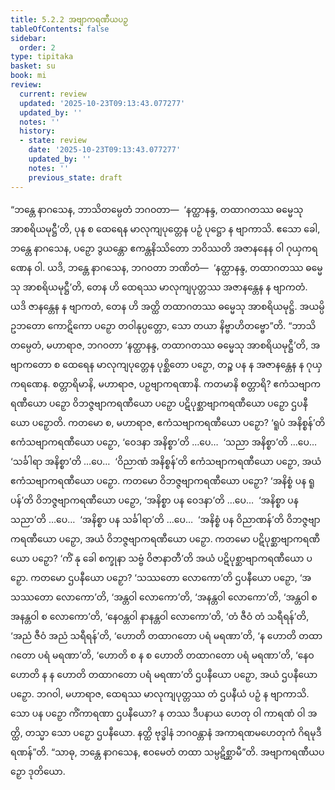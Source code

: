 ```yaml
---
title: 5.2.2 အဗျာကရဏီယပဉှ
tableOfContents: false
sidebar:
  order: 2
type: tipitaka
basket: su
book: mi
review:
  current: review
  updated: '2025-10-23T09:13:43.077277'
  updated_by: ''
  notes: ''
  history:
  - state: review
    date: '2025-10-23T09:13:43.077277'
    updated_by: ''
    notes: ''
    previous_state: draft
---
```



<ReviewStatus review={frontmatter.review} showDetails={true} />

<HypothesisAnnotation frontmatter={frontmatter} />

<DynamicBreadcrumb />

<Division number="131" book="mi" e="ch" v="28">

<Paragraph number="682" book="mi">
“ဘန္တေ နာဂသေန, ဘာသိတမ္ပေတံ ဘဂဝတာ—  ‘နတ္ထာနန္ဒ, တထာဂတဿ ဓမ္မေသု အာစရိယမုဋ္ဌီ’တိ, ပုန စ ထေရေန မာလုကျပုတ္တေန ပဉှံ ပုဋ္ဌော န ဗျာကာသိ. ဧသော ခေါ, ဘန္တေ နာဂသေန, ပဉှော ဒွယန္တော ဧကန္တနိဿိတော ဘဝိဿတိ အဇာနနေန ဝါ ဂုယှကရဏေန ဝါ. ယဒိ, ဘန္တေ နာဂသေန, ဘဂဝတာ ဘဏိတံ—  ‘နတ္ထာနန္ဒ, တထာဂတဿ ဓမ္မေသု အာစရိယမုဋ္ဌီ’တိ, တေန ဟိ ထေရဿ မာလုကျပုတ္တဿ အဇာနန္တေန န ဗျာကတံ. ယဒိ ဇာနန္တေန န ဗျာကတံ, တေန ဟိ အတ္ထိ တထာဂတဿ ဓမ္မေသု အာစရိယမုဋ္ဌိ. အယမ္ပိ ဥဘတော ကောဋိကော ပဉှော တဝါနုပ္ပတ္တော, သော တယာ နိဗ္ဗာဟိတဗ္ဗော”တိ.
</Paragraph>

<Paragraph number="683" book="mi">
“ဘာသိတမ္ပေတံ, မဟာရာဇ, ဘဂဝတာ ‘နတ္ထာနန္ဒ, တထာဂတဿ ဓမ္မေသု အာစရိယမုဋ္ဌီ’တိ, အဗျာကတော စ ထေရေန မာလုကျပုတ္တေန ပုစ္ဆိတော ပဉှော, တဉ္စ ပန န အဇာနန္တေန န ဂုယှကရဏေန. စတ္တာရိမာနိ, မဟာရာဇ, ပဉှဗျာကရဏာနိ. ကတမာနိ စတ္တာရိ? ဧကံသဗျာကရဏီယော ပဉှော ဝိဘဇ္ဇဗျာကရဏီယော ပဉှော ပဋိပုစ္ဆာဗျာကရဏီယော ပဉှော ဌပနီယော ပဉှောတိ.
</Paragraph>

<Paragraph number="684" book="mi">
ကတမော စ, မဟာရာဇ, ဧကံသဗျာကရဏီယော ပဉှော? ‘ရူပံ အနိစ္စန်’တိ ဧကံသဗျာကရဏီယော ပဉှော, ‘ဝေဒနာ အနိစ္စာ’တိ …ပေ…  ‘သညာ အနိစ္စာ’တိ …ပေ…  ‘သင်္ခါရာ အနိစ္စာ’တိ …ပေ…  ‘ဝိညာဏံ အနိစ္စန်’တိ ဧကံသဗျာကရဏီယော ပဉှော, အယံ ဧကံသဗျာကရဏီယော ပဉှော.
</Paragraph>

<Paragraph number="685" book="mi">
ကတမော ဝိဘဇ္ဇဗျာကရဏီယော ပဉှော? ‘အနိစ္စံ ပန ရူပန်’တိ ဝိဘဇ္ဇဗျာကရဏီယော ပဉှော, ‘အနိစ္စာ ပန ဝေဒနာ’တိ …ပေ…  ‘အနိစ္စာ ပန သညာ’တိ …ပေ…  ‘အနိစ္စာ ပန သင်္ခါရာ’တိ …ပေ…  ‘အနိစ္စံ ပန ဝိညာဏန်’တိ ဝိဘဇ္ဇဗျာကရဏီယော ပဉှော, အယံ ဝိဘဇ္ဇဗျာကရဏီယော ပဉှော.
</Paragraph>

<Paragraph number="686" book="mi">
ကတမော ပဋိပုစ္ဆာဗျာကရဏီယော ပဉှော? ‘ကိံ နု ခေါ စက္ခုနာ သဗ္ဗံ ဝိဇာနာတီ’တိ အယံ ပဋိပုစ္ဆာဗျာကရဏီယော ပဉှော.
</Paragraph>

<Paragraph number="687" book="mi">
ကတမော ဌပနီယော ပဉှော? ‘သဿတော လောကော’တိ ဌပနီယော ပဉှော, ‘အသဿတော လောကော’တိ, ‘အန္တဝါ လောကော’တိ, ‘အနန္တဝါ လောကော’တိ, ‘အန္တဝါ စ အနန္တဝါ စ လောကော’တိ, ‘နေဝန္တဝါ နာနန္တဝါ လောကော’တိ, ‘တံ ဇီဝံ တံ သရီရန်’တိ, ‘အညံ ဇီဝံ အညံ သရီရန်’တိ, ‘ဟောတိ တထာဂတော ပရံ မရဏာ’တိ, ‘န ဟောတိ တထာဂတော ပရံ မရဏာ’တိ, ‘ဟောတိ စ န စ ဟောတိ တထာဂတော ပရံ မရဏာ’တိ, ‘နေဝ ဟောတိ န န ဟောတိ တထာဂတော ပရံ မရဏာ’တိ ဌပနီယော ပဉှော, အယံ ဌပနီယော ပဉှော.
</Paragraph>

<Paragraph number="688" book="mi">
ဘဂဝါ, မဟာရာဇ, ထေရဿ မာလုကျပုတ္တဿ တံ ဌပနီယံ ပဉှံ န ဗျာကာသိ. သော ပန ပဉှော ကိံကာရဏာ ဌပနီယော? န တဿ ဒီပနာယ ဟေတု ဝါ ကာရဏံ ဝါ အတ္ထိ, တသ္မာ သော ပဉှော ဌပနီယော. နတ္ထိ ဗုဒ္ဓါနံ ဘဂဝန္တာနံ အကာရဏမဟေတုကံ ဂိရမုဒီရဏန်”တိ. “သာဓု, ဘန္တေ နာဂသေန, ဧဝမေတံ တထာ သမ္ပဋိစ္ဆာမီ”တိ.

</Paragraph>
</Division>

<Paragraph number="689" type="center" book="mi">
အဗျာကရဏီယပဉှော ဒုတိယော.
</Paragraph>
